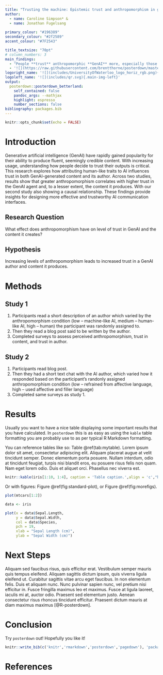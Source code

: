 ```yaml
---
title: "Trusting the machine: Epistemic trust and anthropomorphism in generative artificial intelligence"
author:
  - name: Caroline Simpson* & 
  - name: Jonathan Fugelsang
  
primary_colour: "#196389"
secondary_colour: "#2f2589"
accent_colour: "#7F2543"

title_textsize: "70pt"
# column_numbers: 3
main_findings:
  - "People **trust** anthropomorphic **GenAI** more, especially those that use it more."
  - '![](https://raw.githubusercontent.com/brentthorne/posterdown/master/images/betterhexlogo.png){.main_pic}'
logoright_name: '![](includes/UniversityOfWaterloo_logo_horiz_rgb.png){.main-img-right}'
logoleft_name: '![](includes/qr.svg){.main-img-left}'
output: 
  posterdown::posterdown_betterland:
    self_contained: false
    pandoc_args: --mathjax
    highlight: espresso
    number_sections: false
bibliography: packages.bib
---
```


```r
knitr::opts_chunk$set(echo = FALSE)
```

# Introduction

Generative artificial intelligence (GenAI) have rapidly gained popularity for their ability to produce fluent, seemingly credible content. With increasing usage, understanding how people decide to trust their outputs is critical. This research explores how attributing human-like traits to AI influences trust in both GenAI-generated content and its author. Across two studies, results show that greater anthropomorphism correlates with higher trust in the GenAI agent and, to a lesser extent, the content it produces. With our second study also showing a causal relationship. These findings provide insights for designing more effective and trustworthy AI communication interfaces.

## Research Question

What effect does anthropomorphism have on level of trust in GenAI and the content it creates?

## Hypothesis

Increasing levels of anthropomorphism leads to increased trust in a GenAI author and content it produces.

# Methods

## Study 1

1. Participants read a short description of an author which varied by the anthropomorphism condition (low -- machine-like AI, medium -- human-like AI, high -- human) the participant was randomly assigned to. 
2. Then they read a blog post said to be written by the author.
3. Completed surveys to assess perceived anthropomorphism, trust in content, and trust in author.

## Study 2
1. Participants read blog post.
2. Then they had a short text chat with the AI author, which varied how it responded based on the participant's randonly assigned anthropomorphism condition (low -- refrained from affective language, high -- used affective and filler language)
3. Completed same surveys as study 1.

# Results

Usually you want to have a nice table displaying some important results that you have calculated. In `posterdown` this is as easy as using the `kable` table formatting you are probably use to as per typical R Markdown formatting.

You can reference tables like so: Table \@ref(tab:mytable). Lorem ipsum dolor sit amet, consectetur adipiscing elit. Aliquam placerat augue at velit tincidunt semper. Donec elementum porta posuere. Nullam interdum, odio at tincidunt feugiat, turpis nisi blandit eros, eu posuere risus felis non quam. Nam eget lorem odio. Duis et aliquet orci. Phasellus nec viverra est.

```r
knitr::kable(iris[1:10, 1:4], caption = 'Table caption.',align = 'c',"html")
```

Or with figures: Figure \@ref(fig:standard-plot), or Figure \@ref(fig:morefigs).

```r
plot(mtcars[1:2])
```

```r
data <- iris

plot(x = data$Sepal.Length, 
     y = data$Sepal.Width, 
     col = data$Species,
     pch = 19, 
     xlab = "Sepal Length (cm)",
     ylab = "Sepal Width (cm)")

```

# Next Steps

Aliquam sed faucibus risus, quis efficitur erat. Vestibulum semper mauris quis tempus eleifend. Aliquam sagittis dictum ipsum, quis viverra ligula eleifend ut. Curabitur sagittis vitae arcu eget faucibus. In non elementum felis. Duis et aliquam nunc. Nunc pulvinar sapien nunc, vel pretium nisi efficitur in. Fusce fringilla maximus leo et maximus. Fusce at ligula laoreet, iaculis mi at, auctor odio. Praesent sed elementum justo. Aenean consectetur risus rhoncus tincidunt efficitur. Praesent dictum mauris at diam maximus maximus [@R-posterdown].

# Conclusion

Try `posterdown` out! Hopefully you like it!

```r
knitr::write_bib(c('knitr','rmarkdown','posterdown','pagedown'), 'packages.bib')
```

# References
